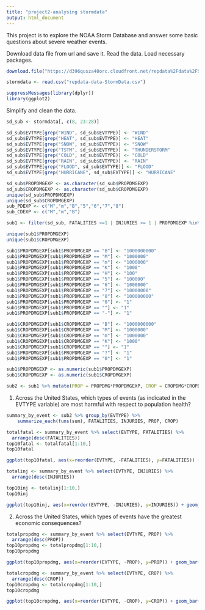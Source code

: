 ```yaml
---
title: "project2-analysing stormdata"
output: html_document
---
```

This project is to explore the NOAA Storm Database and answer some basic questions about severe weather events.

Download data file from url and save it. Read the data. Load necessary packages.

```r
download.file("https://d396qusza40orc.cloudfront.net/repdata%2Fdata%2FStormData.csv.bz2", destfile = "repdata-data-StormData.csv")

stormdata <- read.csv("repdata-data-StormData.csv")

suppressMessages(library(dplyr))
library(ggplot2)

```

Simplify and clean the data.
```r
sd_sub <- stormdata[, c(8, 23:28)]

sd_sub$EVTYPE[grep("WIND", sd_sub$EVTYPE)] <- "WIND"
sd_sub$EVTYPE[grep("HEAT", sd_sub$EVTYPE)] <- "HEAT"
sd_sub$EVTYPE[grep("SNOW", sd_sub$EVTYPE)] <- "SNOW"
sd_sub$EVTYPE[grep("TSTM", sd_sub$EVTYPE)] <- "THUNDERSTORM"
sd_sub$EVTYPE[grep("COLD", sd_sub$EVTYPE)] <- "COLD"
sd_sub$EVTYPE[grep("RAIN", sd_sub$EVTYPE)] <- "RAIN"
sd_sub$EVTYPE[grep("FLOOD", sd_sub$EVTYPE)] <- "FLOOD"
sd_sub$EVTYPE[grep("HURRICANE", sd_sub$EVTYPE)] <- "HURRICANE"

sd_sub$PROPDMGEXP <- as.character(sd_sub$PROPDMGEXP)
sd_sub$CROPDMGEXP <- as.character(sd_sub$CROPDMGEXP)
unique(sd_sub$PROPDMGEXP)
unique(sd_sub$CROPDMGEXP)
sub_PDEXP <- c("M","m","B","5","6","7","8")
sub_CDEXP <- c("M","m","B")

sub1 <- filter(sd_sub, FATALITIES >=1 | INJURIES >= 1 | PROPDMGEXP %in% sub_PDEXP | CROPDMGEXP %in% sub_CDEXP)

unique(sub1$PROPDMGEXP)
unique(sub1$CROPDMGEXP)

sub1$PROPDMGEXP[sub1$PROPDMGEXP == "B"] <- "1000000000"
sub1$PROPDMGEXP[sub1$PROPDMGEXP == "M"] <- "1000000"
sub1$PROPDMGEXP[sub1$PROPDMGEXP == "m"] <- "1000000"
sub1$PROPDMGEXP[sub1$PROPDMGEXP == "K"] <- "1000"
sub1$PROPDMGEXP[sub1$PROPDMGEXP == "H"] <- "100"
sub1$PROPDMGEXP[sub1$PROPDMGEXP == "5"] <- "100000"
sub1$PROPDMGEXP[sub1$PROPDMGEXP == "6"] <- "1000000"
sub1$PROPDMGEXP[sub1$PROPDMGEXP == "7"] <- "10000000"
sub1$PROPDMGEXP[sub1$PROPDMGEXP == "8"] <- "100000000"
sub1$PROPDMGEXP[sub1$PROPDMGEXP == "0"] <- "1"
sub1$PROPDMGEXP[sub1$PROPDMGEXP == ""] <- "1"
sub1$PROPDMGEXP[sub1$PROPDMGEXP == "-"] <- "1"

sub1$CROPDMGEXP[sub1$CROPDMGEXP == "B"] <- "1000000000"
sub1$CROPDMGEXP[sub1$CROPDMGEXP == "M"] <- "1000000"
sub1$CROPDMGEXP[sub1$CROPDMGEXP == "m"] <- "1000000"
sub1$CROPDMGEXP[sub1$CROPDMGEXP == "K"] <- "1000"
sub1$CROPDMGEXP[sub1$CROPDMGEXP == ""] <- "1"
sub1$PROPDMGEXP[sub1$PROPDMGEXP == "?"] <- "1"
sub1$PROPDMGEXP[sub1$PROPDMGEXP == "0"] <- "1"

sub1$PROPDMGEXP <- as.numeric(sub1$PROPDMGEXP)
sub1$CROPDMGEXP <- as.numeric(sub1$CROPDMGEXP)

sub2 <- sub1 %>% mutate(PROP = PROPDMG*PROPDMGEXP, CROP = CROPDMG*CROPDMGEXP)

```

1. Across the United States, which types of events (as indicated in the EVTYPE variable) are most harmful with respect to population health?
```r
summary_by_event <- sub2 %>% group_by(EVTYPE) %>% 
    summarize_each(funs(sum), FATALITIES, INJURIES, PROP, CROP)

totalfatal <- summary_by_event %>% select(EVTYPE, FATALITIES) %>%
  arrange(desc(FATALITIES)) 
top10fatal <- totalfatal[1:10,]
top10fatal

ggplot(top10fatal, aes(x=reorder(EVTYPE, -FATALITIES), y=FATALITIES)) + geom_bar(stat = "identity", fill = "blue") + labs(y="Total Fatalities", x="Event") + theme(axis.text.x = element_text(angle = 90)) + ggtitle("Events with the top 10 fatalies")

totalinj <- summary_by_event %>% select(EVTYPE, INJURIES) %>%
  arrange(desc(INJURIES)) 

top10inj <- totalinj[1:10,]
top10inj

ggplot(top10inj, aes(x=reorder(EVTYPE, -INJURIES), y=INJURIES)) + geom_bar(stat = "identity", fill = "blue") + labs(y="Total Injuries", x="Event") + theme(axis.text.x = element_text(angle = 90)) + ggtitle("Events with the top 10 injuries")

```


2. Across the United States, which types of events have the greatest economic consequences?
```r
totalpropdmg <- summary_by_event %>% select(EVTYPE, PROP) %>%
  arrange(desc(PROP)) 
top10propdmg <- totalpropdmg[1:10,]
top10propdmg

ggplot(top10propdmg, aes(x=reorder(EVTYPE, -PROP), y=PROP)) + geom_bar(stat = "identity", fill = "blue") + labs(y="Total Property Damages", x="Event") + theme(axis.text.x = element_text(angle = 90)) + ggtitle("Events with the top 10 property damages")

totalcropdmg <- summary_by_event %>% select(EVTYPE, CROP) %>%
  arrange(desc(CROP)) 
top10cropdmg <- totalcropdmg[1:10,]
top10cropdmg

ggplot(top10cropdmg, aes(x=reorder(EVTYPE, -CROP), y=CROP)) + geom_bar(stat = "identity", fill = "blue") + labs(y="Total Crop Damages", x="Event") + theme(axis.text.x = element_text(angle = 90)) + ggtitle("Events with the top 10 crop damages")

```
